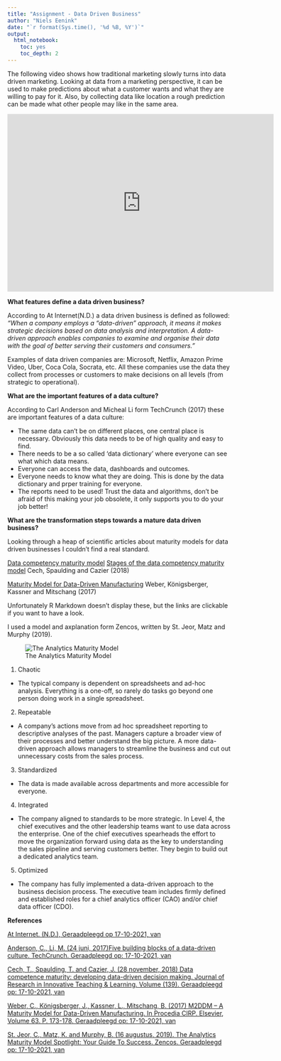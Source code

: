```yaml
---
title: "Assignment - Data Driven Business"
author: "Niels Eenink"
date: "`r format(Sys.time(), '%d %B, %Y')`"
output:
  html_notebook:
    toc: yes
    toc_depth: 2
---
```

The following video shows how traditional marketing slowly turns into data driven marketing.
Looking at data from a marketing perspective, it can be used to make predictions about what a customer wants and what they are willing to pay for it. Also, by collecting data like location a rough prediction can be made what other people may like in the same area.

<iframe width="600" height="400" src="https://www.youtube.com/embed/khycfkmMovQ" title="YouTube video player" frameborder="0" allow="accelerometer; autoplay; clipboard-write; encrypted-media; gyroscope; picture-in-picture" allowfullscreen data-external="1"></iframe>

**What features define a data driven business?**

According to At Internet(N.D.) a data driven business is defined as followed:
*"When a company employs a “data-driven” approach, it means it makes strategic decisions based on data analysis and interpretation. A data-driven approach enables companies to examine and organise their data with the goal of better serving their customers and consumers."*

Examples of data driven companies are: Microsoft, Netflix, Amazon Prime Video, Uber, Coca Cola, Socrata, etc.
All these companies use the data they collect from processes or customers to make decisions on all levels (from strategic to operational).

**What are the important features of a data culture?**

According to Carl Anderson and Micheal Li form TechCrunch (2017) these are important features of a data culture:

- The same data can't be on different places, one central place is necessary. Obviously this data needs to be of high quality and easy to find.
- There needs to be a so called 'data dictionary' where everyone can see what which data means.
- Everyone can access the data, dashboards and outcomes.
- Everyone needs to know what they are doing. This is done by the data dictionary and prper training for everyone.
- The reports need to be used! Trust the data and algorithms, don't be afraid of this making your job obsolete, it only supports you to do your job better!



**What are the transformation steps towards a mature data driven business?**

Looking through a heap of scientific articles about maturity models for data driven businesses I couldn't find a real standard.


[Data competency maturity model](https://prnt.sc/1wigayg)
[Stages of the data competency maturity model](https://prnt.sc/1wigjv8)
Cech, Spaulding and Cazier (2018)

[Maturity Model for Data-Driven Manufacturing](https://prnt.sc/1wigtg2)
Weber, Königsberger, Kassner and Mitschang (2017)


Unfortunately R Markdown doesn't display these, but the links are clickable if you want to have a look.


I used a model and axplanation form Zencos, written by St. Jeor, Matz and Murphy (2019).

![The Analytics Maturity Model](https://www.zencos.com/wp-content/uploads/2019/08/FINAL-AMM-Graphic-1024x878.png)

1. Chaotic
  + The typical company is dependent on spreadsheets and ad-hoc analysis. Everything is a one-off, so rarely do tasks go beyond one person doing work in a single spreadsheet.

2. Repeatable
  + A company’s actions move from ad hoc spreadsheet reporting to descriptive analyses of the past. Managers capture a broader view of their processes and better understand the big picture. A more data-driven approach allows managers to streamline the business and cut out unnecessary costs from the sales process.

3. Standardized
  + The data is made available across departments and more accessible for everyone.

4. Integrated
  + The company aligned to standards to be more strategic. In Level 4, the chief executives and the other leadership teams want to use data across the enterprise. One of the chief executives spearheads the effort to move the organization forward using data as the key to understanding the sales pipeline and serving customers better. They begin to build out a dedicated analytics team.

5. Optimized
  + The company has fully implemented a data-driven approach to the business decision process. The executive team includes firmly defined and established roles for a chief analytics officer (CAO) and/or chief data officer (CDO).

**References**

[At Internet. (N.D.), Geraadpleegd op 17-10-2021, van](https://www.atinternet.com/en/glossary/data-driven/#:~:text=When%20a%20company%20employs%20a,serving%20their%20customers%20and%20consumers.)

[Anderson, C., Li, M. (24 juni, 2017)Five building blocks of a data-driven culture. TechCrunch. Geraadpleegd op: 17-10-2021, van](https://techcrunch.com/2017/06/23/five-building-blocks-of-a-data-driven-culture/?guccounter=1&guce_referrer=aHR0cHM6Ly93d3cuZ29vZ2xlLmNvbS8&guce_referrer_sig=AQAAAM0oBYJL7w3cQYNZiBhs0u4sPvtbfAK-llsCl29kV7yJyJjDwzorTujiDUQMoOqgz9ebx1Y6E2LPvJqdw5fDhgabzRf_vFhZf-Bo6SNuKUCuW4E_ggee_7sMAeXPuoOO_gMiQS0damVgIkJSC-iIKPkqYquVkfPACvSmZ1nxUG1-)

[Cech, T., Spaulding, T. and Cazier, J. (28 november, 2018) Data competence maturity: developing data-driven decision making. Journal of Research in Innovative Teaching & Learning. Volume (139). Geraadpleegd op: 17-10-2021, van](https://www.emerald.com/insight/content/doi/10.1108/JRIT-03-2018-0007/full/pdf?title=data-competence-maturity-developing-data-driven-decision-making)

[Weber, C., Königsberger, J., Kassner, L., Mitschang, B. (2017) M2DDM – A Maturity Model for Data-Driven Manufacturing. In Procedia CIRP. Elsevier, Volume 63. P. 173-178. Geraadpleegd op: 17-10-2021, van](https://doi.org/10.1016/j.procir.2017.03.309)

[St. Jeor, C., Matz, K. and Murphy, B. (16 augustus, 2019). The Analytics Maturity Model Spotlight: Your Guide To Success. Zencos. Geraadpleegd op: 17-10-2021, van](https://www.zencos.com/blog/analytics-maturity-model-5-step-guide/)